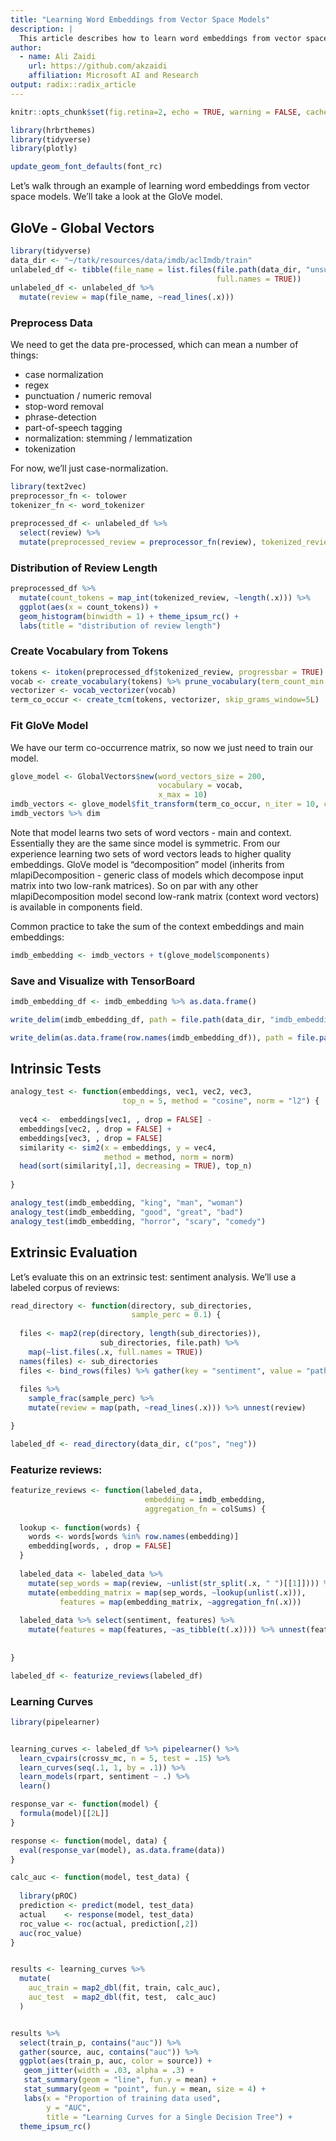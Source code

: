 ```yaml
---
title: "Learning Word Embeddings from Vector Space Models"
description: |
  This article describes how to learn word embeddings from vector space models.
author:
  - name: Ali Zaidi
    url: https://github.com/akzaidi
    affiliation: Microsoft AI and Research
output: radix::radix_article
---
```


```r
knitr::opts_chunk$set(fig.retina=2, echo = TRUE, warning = FALSE, cache = TRUE)
```

```r
library(hrbrthemes)
library(tidyverse)
library(plotly)

update_geom_font_defaults(font_rc)
```

Let's walk through an example of learning word embeddings from vector space models. We'll take a look at the GloVe model.

## GloVe - Global Vectors

```r
library(tidyverse)
data_dir <- "~/tatk/resources/data/imdb/aclImdb/train"
unlabeled_df <- tibble(file_name = list.files(file.path(data_dir, "unsup"),
                                              full.names = TRUE))
unlabeled_df <- unlabeled_df %>% 
  mutate(review = map(file_name, ~read_lines(.x)))

```

### Preprocess Data

We need to get the data pre-processed, which can mean a number of things:

* case normalization
* regex
* punctuation / numeric removal
* stop-word removal
* phrase-detection
* part-of-speech tagging
* normalization: stemming / lemmatization
* tokenization

For now, we'll just case-normalization.

```r
library(text2vec)
preprocessor_fn <- tolower
tokenizer_fn <- word_tokenizer

preprocessed_df <- unlabeled_df %>%
  select(review) %>% 
  mutate(preprocessed_review = preprocessor_fn(review), tokenized_review = tokenizer_fn(preprocessed_review))

```


### Distribution of Review Length

```r

preprocessed_df %>% 
  mutate(count_tokens = map_int(tokenized_review, ~length(.x))) %>% 
  ggplot(aes(x = count_tokens)) +
  geom_histogram(binwidth = 1) + theme_ipsum_rc() +
  labs(title = "distribution of review length")

```

### Create Vocabulary from Tokens

```r
tokens <- itoken(preprocessed_df$tokenized_review, progressbar = TRUE)
vocab <- create_vocabulary(tokens) %>% prune_vocabulary(term_count_min = 5L)
vectorizer <- vocab_vectorizer(vocab)
term_co_occur <- create_tcm(tokens, vectorizer, skip_grams_window=5L)

```

### Fit GloVe Model

We have our term co-occurrence matrix, so now we just need to train our model.

```r

glove_model <- GlobalVectors$new(word_vectors_size = 200,
                                 vocabulary = vocab,
                                 x_max = 10)
imdb_vectors <- glove_model$fit_transform(term_co_occur, n_iter = 10, convergence_tol = 0.01)
imdb_vectors %>% dim
```

Note that model learns two sets of word vectors - main and context. Essentially they are the same since model is symmetric. From our experience learning two sets of word vectors leads to higher quality embeddings. GloVe model is “decomposition” model (inherits from mlapiDecomposition - generic class of models which decompose input matrix into two low-rank matrices). So on par with any other mlapiDecomposition model second low-rank matrix (context word vectors) is available in components field.

Common practice to take the sum of the context embeddings and main embeddings:

```r

imdb_embedding <- imdb_vectors + t(glove_model$components)

```

### Save and Visualize with TensorBoard

```r

imdb_embedding_df <- imdb_embedding %>% as.data.frame()

write_delim(imdb_embedding_df, path = file.path(data_dir, "imdb_embeddings.tsv"), col_names = FALSE, delim = "\t")

write_delim(as.data.frame(row.names(imdb_embedding_df)), path = file.path(data_dir, "imdb_embeddings_metadata.tsv"), col_names = FALSE, delim = "\t")

```


## Intrinsic Tests

```r

analogy_test <- function(embeddings, vec1, vec2, vec3, 
                         top_n = 5, method = "cosine", norm = "l2") {
  
  vec4 <-  embeddings[vec1, , drop = FALSE] - 
  embeddings[vec2, , drop = FALSE] + 
  embeddings[vec3, , drop = FALSE]
  similarity <- sim2(x = embeddings, y = vec4,
                     method = method, norm = norm)
  head(sort(similarity[,1], decreasing = TRUE), top_n)
  
}

analogy_test(imdb_embedding, "king", "man", "woman")
analogy_test(imdb_embedding, "good", "great", "bad")
analogy_test(imdb_embedding, "horror", "scary", "comedy")

```

## Extrinsic Evaluation

Let's evaluate this on an extrinsic test: sentiment analysis. We'll use a labeled corpus of reviews:

```r

read_directory <- function(directory, sub_directories,
                           sample_perc = 0.1) {
  
  files <- map2(rep(directory, length(sub_directories)),
                    sub_directories, file.path) %>% 
    map(~list.files(.x, full.names = TRUE))
  names(files) <- sub_directories
  files <- bind_rows(files) %>% gather(key = "sentiment", value = "path")
  
  files %>% 
    sample_frac(sample_perc) %>% 
    mutate(review = map(path, ~read_lines(.x))) %>% unnest(review)

}

labeled_df <- read_directory(data_dir, c("pos", "neg"))

```

### Featurize reviews:

```r

featurize_reviews <- function(labeled_data,
                              embedding = imdb_embedding,
                              aggregation_fn = colSums) {
  
  lookup <- function(words) {
    words <- words[words %in% row.names(embedding)]
    embedding[words, , drop = FALSE]
  }
  
  labeled_data <- labeled_data %>% 
    mutate(sep_words = map(review, ~unlist(str_split(.x, " ")[[1]]))) %>% 
    mutate(embedding_matrix = map(sep_words, ~lookup(unlist(.x))),
           features = map(embedding_matrix, ~aggregation_fn(.x)))
  
  labeled_data %>% select(sentiment, features) %>% 
    mutate(features = map(features, ~as_tibble(t(.x)))) %>% unnest(features)
  
  
}

labeled_df <- featurize_reviews(labeled_df)

```

### Learning Curves

```r
library(pipelearner)


learning_curves <- labeled_df %>% pipelearner() %>% 
  learn_cvpairs(crossv_mc, n = 5, test = .15) %>% 
  learn_curves(seq(.1, 1, by = .1)) %>% 
  learn_models(rpart, sentiment ~ .) %>% 
  learn()

response_var <- function(model) {
  formula(model)[[2L]]
}

response <- function(model, data) {
  eval(response_var(model), as.data.frame(data))
}

calc_auc <- function(model, test_data) {
  
  library(pROC)
  prediction <- predict(model, test_data)
  actual    <- response(model, test_data)
  roc_value <- roc(actual, prediction[,2])
  auc(roc_value)
}


results <- learning_curves %>% 
  mutate(
    auc_train = map2_dbl(fit, train, calc_auc),
    auc_test  = map2_dbl(fit, test,  calc_auc)
  )


results %>% 
  select(train_p, contains("auc")) %>% 
  gather(source, auc, contains("auc")) %>% 
  ggplot(aes(train_p, auc, color = source)) +
   geom_jitter(width = .03, alpha = .3) +
   stat_summary(geom = "line", fun.y = mean) +
   stat_summary(geom = "point", fun.y = mean, size = 4) +
   labs(x = "Proportion of training data used",
        y = "AUC", 
        title = "Learning Curves for a Single Decision Tree") +
  theme_ipsum_rc()



```
